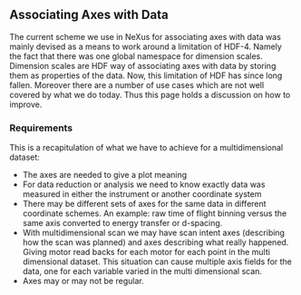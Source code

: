 == Associating Axes with Data ==

The current scheme we use in NeXus for associating axes with data was mainly devised 
as a means to work around a limitation of HDF-4. Namely the fact that there was one 
global namespace for dimension scales. Dimension scales are HDF way of associating axes 
with data by storing them as properties of the data. Now, this limitation of HDF has since long fallen. 
Moreover there are a number of use cases which are not well covered by what we do today. 
Thus this page holds a discussion on how to improve.


=== Requirements ===

This is a recapitulation of what we have to achieve for a multidimensional dataset:

* The axes are needed to give a plot meaning
* For data reduction or analysis we need to know exactly data was measured in either the instrument or another coordinate system
* There may be different sets of axes for the same data in different coordinate schemes. An example: raw time of flight  binning versus the same axis converted to energy transfer or d-spacing. 
* With multidimensional scan we may have scan intent axes (describing how the scan was planned) and axes describing what really happened. Giving motor read backs for each motor for each point in the multi dimensional dataset. This situation can cause multiple axis fields for the data, one for each variable varied in the multi dimensional scan. 
* Axes may or may not be regular.